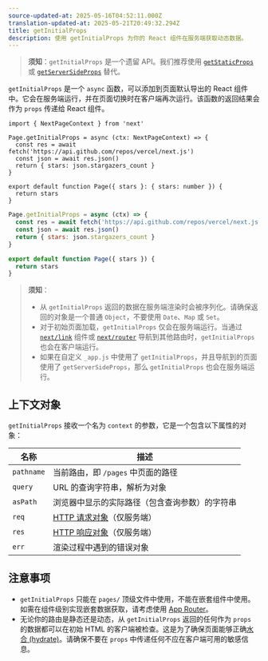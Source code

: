 ```yaml
---
source-updated-at: 2025-05-16T04:52:11.000Z
translation-updated-at: 2025-05-21T20:49:32.294Z
title: getInitialProps
description: 使用 getInitialProps 为你的 React 组件在服务端获取动态数据。
---
```


> **须知**：`getInitialProps` 是一个遗留 API。我们推荐使用 [`getStaticProps`](/docs/pages/building-your-application/data-fetching/get-static-props) 或 [`getServerSideProps`](/docs/pages/building-your-application/data-fetching/get-server-side-props) 替代。

`getInitialProps` 是一个 `async` 函数，可以添加到页面默认导出的 React 组件中。它会在服务端运行，并在页面切换时在客户端再次运行。该函数的返回结果会作为 `props` 传递给 React 组件。

```tsx filename="pages/index.tsx" switcher
import { NextPageContext } from 'next'

Page.getInitialProps = async (ctx: NextPageContext) => {
  const res = await fetch('https://api.github.com/repos/vercel/next.js')
  const json = await res.json()
  return { stars: json.stargazers_count }
}

export default function Page({ stars }: { stars: number }) {
  return stars
}
```

```jsx filename="pages/index.js" switcher
Page.getInitialProps = async (ctx) => {
  const res = await fetch('https://api.github.com/repos/vercel/next.js')
  const json = await res.json()
  return { stars: json.stargazers_count }
}

export default function Page({ stars }) {
  return stars
}
```

> **须知**：
>
> - 从 `getInitialProps` 返回的数据在服务端渲染时会被序列化。请确保返回的对象是一个普通 `Object`，不要使用 `Date`、`Map` 或 `Set`。
> - 对于初始页面加载，`getInitialProps` 仅会在服务端运行。当通过 [`next/link`](/docs/pages/api-reference/components/link) 组件或 [`next/router`](/docs/pages/api-reference/functions/use-router) 导航到其他路由时，`getInitialProps` 也会在客户端运行。
> - 如果在自定义 `_app.js` 中使用了 `getInitialProps`，并且导航到的页面使用了 `getServerSideProps`，那么 `getInitialProps` 也会在服务端运行。

## 上下文对象

`getInitialProps` 接收一个名为 `context` 的参数，它是一个包含以下属性的对象：

| 名称       | 描述                                                                                           |
| ---------- | ----------------------------------------------------------------------------------------------------- |
| `pathname` | 当前路由，即 `/pages` 中页面的路径                                                       |
| `query`    | URL 的查询字符串，解析为对象                                                          |
| `asPath`   | 浏览器中显示的实际路径（包含查询参数）的字符串                                |
| `req`      | [HTTP 请求对象](https://nodejs.org/api/http.html#http_class_http_incomingmessage)（仅服务端） |
| `res`      | [HTTP 响应对象](https://nodejs.org/api/http.html#http_class_http_serverresponse)（仅服务端） |
| `err`      | 渲染过程中遇到的错误对象                                         |

## 注意事项

- `getInitialProps` 只能在 `pages/` 顶级文件中使用，不能在嵌套组件中使用。如需在组件级别实现嵌套数据获取，请考虑使用 [App Router](/docs/app/building-your-application/data-fetching)。
- 无论你的路由是静态还是动态，从 `getInitialProps` 返回的任何作为 `props` 的数据都可以在初始 HTML 的客户端被检查。这是为了确保页面能够正确[水合 (hydrate)](https://react.dev/reference/react-dom/hydrate)。请确保不要在 `props` 中传递任何不应在客户端可用的敏感信息。